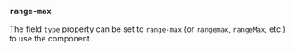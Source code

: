 
### `range-max`

The field `type` property can be set to `range-max`
(or `rangemax`, `rangeMax`, etc.) to use
the <RangeMaxLink/> component.

<Example
  Component={Simple}
  code={SimpleSrc}
  highlightLines="5"
/>
